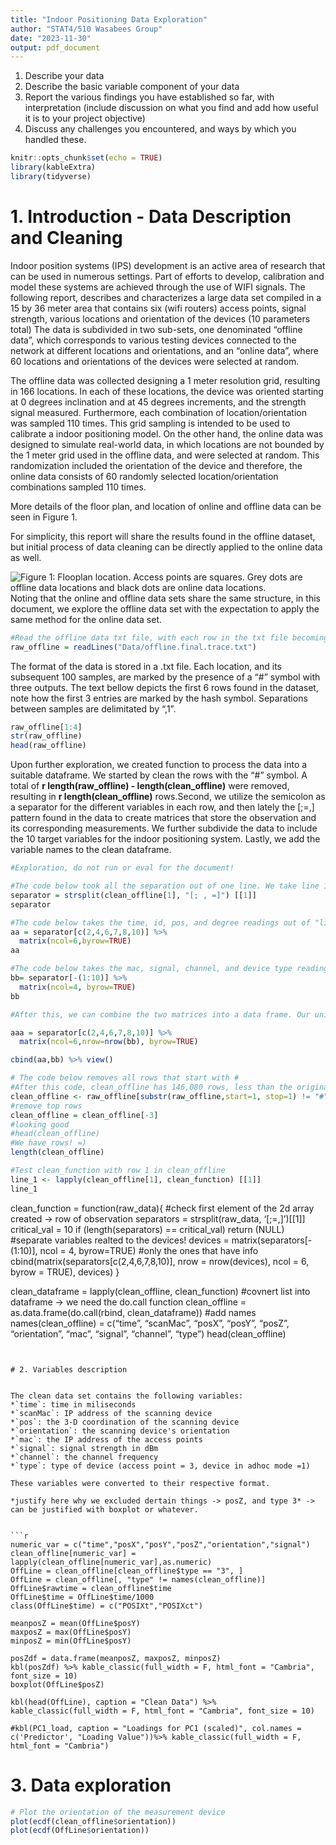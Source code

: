 ```yaml
---
title: "Indoor Positioning Data Exploration"
author: "STAT4/510 Wasabees Group"
date: "2023-11-30"
output: pdf_document
---
```


1. Describe your data
2. Describe the basic variable component of your data
3. Report the various findings you have established so far, with interpretation (include discussion on what you find and add how useful it is to your project objective)
4. Discuss any challenges you encountered, and ways by which you handled these.

```r
knitr::opts_chunk$set(echo = TRUE)
library(kableExtra)
library(tidyverse)
```

# 1. Introduction - Data Description and Cleaning

Indoor position systems (IPS) development is an active area of research that can be used in numerous settings. Part of efforts to develop, calibration and model these systems are achieved through the use of WIFI signals. The following report, describes and characterizes a large data set compiled in a 15 by 36 meter area that contains six (wifi routers) access points, signal strength, various locations and orientation of the devices (10 parameters total)
The data is subdivided in two sub-sets, one denominated "offline data", which corresponds to various testing devices connected to the network at different locations and orientations, and an "online data", where 60 locations and orientations of the devices were selected at random.

The offline data was collected designing a 1 meter resolution grid, resulting in 166 locations. In each of these locations, the device was oriented starting at 0 degrees inclination and at 45 degrees increments, and the strength signal measured. Furthermore, each combination of location/orientation was sampled 110 times. This grid sampling is intended to be used to calibrate a indoor positioning model. On the other hand, the online data was designed to simulate real-world data, in which locations are not bounded by the 1 meter grid used in the offline data, and were selected at random. This randomization included the orientation of the device and therefore, the online data consists of 60 randomly selected location/orientation combinations sampled 110 times. 

More details of the floor plan, and location of online and offline data can be seen in Figure 1.


For simplicity, this report will share the results found in the offline dataset, but initial process of data cleaning can be directly applied to the online data as well. 


![Figure 1: Flooplan location. Access points are squares. Grey dots are offline data locations and black dots are online data locations.](data/floorplan.jpg)
Noting that the online and offline data sets share the same structure, in this document, we explore the offline data set with the expectation to apply the same method for the online data set.



```r

#Read the offline data txt file, with each row in the txt file becoming a text string
raw_offline = readLines("Data/offline.final.trace.txt")
```


The format of the data is stored in a .txt file. Each location, and its subsequent 100 samples, are marked by the presence of a "#" symbol with three outputs.
The text bellow depicts the first 6 rows found in the dataset, note how the first 3 entries are marked by the hash symbol. Separations between samples are delimitated by ",1". 

```r

raw_offline[1:4]
str(raw_offline) 
head(raw_offline)

```

Upon further exploration, we created function to process the data into a suitable dataframe. We started by clean the rows with the "#" symbol. A total of **r length(raw_offline) - length(clean_offline)** were removed, resulting in **r length(clean_offline)** rows.Second, we utilize the semicolon as a separator for the different variables in each row, and then lately the [;=,] pattern found in the data to create matrices that store the observation and its corresponding measurements. We further subdivide the data to include the 10 target variables for the indoor positioning system. Lastly, we add the variable names to the clean dataframe. 

```r

#Exploration, do not run or eval for the document!

#The code below took all the separation out of one line. We take line 1 as an example and our separators are ; , and =
separator = strsplit(clean_offline[1], "[; , =]") [[1]]
separator

#The code below takes the time, id, pos, and degree readings out of "line" and arrange them in a matrix
aa = separator[c(2,4,6,7,8,10)] %>% 
  matrix(ncol=6,byrow=TRUE)
aa

#The code below takes the mac, signal, channel, and device type reading out of "line" and arrange them in a matrix
bb= separator[-(1:10)] %>%
  matrix(ncol=4, byrow=TRUE)
bb

#After this, we can combine the two matrices into a data frame. Our unit of analysis is signal strength, which mean each signal strength value needs to be one single observation. So to combine the data, we need to duplicate `a` by the number of rows in `b`.

aaa = separator[c(2,4,6,7,8,10)] %>% 
  matrix(ncol=6,nrow=nrow(bb), byrow=TRUE)

cbind(aa,bb) %>% view()
```

```r

# The code below removes all rows that start with #
#After this code, clean_offline has 146,080 rows, less than the original 151,392 rows
clean_offline <- raw_offline[substr(raw_offline,start=1, stop=1) != "#"]
#remove top rows 
clean_offline = clean_offline[-3]
#looking good
#head(clean_offline)
#We have rows! =)
length(clean_offline)

#Test clean_function with row 1 in clean_offline
line_1 <- lapply(clean_offline[1], clean_function) [[1]]
line_1

```

clean_function = function(raw_data){
  #check first element of the 2d array created -> row of observation
  separators = strsplit(raw_data, '[;=,]')[[1]]
  critical_val = 10
  if (length(separators) == critical_val)
    return (NULL)
  #separate variables realted to the devices!
  devices = matrix(separators[-(1:10)], ncol = 4, byrow=TRUE)
  #only the ones that have info
  cbind(matrix(separators[c(2,4,6,7,8,10)], 
               nrow = nrow(devices), ncol = 6, byrow = TRUE), devices)
}

clean_dataframe = lapply(clean_offline, clean_function)
#covnert list into dataframe -> we need the do.call function
clean_offline = as.data.frame(do.call(rbind, clean_dataframe))
#add names
names(clean_offline) = c("time", "scanMac", "posX", "posY", "posZ", "orientation", "mac", "signal", "channel", "type")
head(clean_offline)

```


# 2. Variables description


The clean data set contains the following variables:
*`time`: time in miliseconds
*`scanMac`: IP address of the scanning device
*`pos`: the 3-D coordination of the scanning device
*`orientation`: the scanning device's orientation
*`mac`: the IP address of the access points
*`signal`: signal strength in dBm
*`channel`: the channel frequency
*`type`: type of device (access point = 3, device in adhoc mode =1)  

These variables were converted to their respective format. 

*justify here why we excluded dertain things -> posZ, and type 3* -> can be justified with boxplot or whatever.


```r
numeric_var = c("time","posX","posY","posZ","orientation","signal")
clean_offline[numeric_var] = lapply(clean_offline[numeric_var],as.numeric)
OffLine = clean_offline[clean_offline$type == "3", ]
OffLine = clean_offline[, "type" != names(clean_offline)]
OffLine$rawtime = clean_offline$time
OffLine$time = OffLine$time/1000
class(OffLine$time) = c("POSIXt","POSIXct")

meanposZ = mean(OffLine$posY)
maxposZ = max(OffLine$posY)
minposZ = min(OffLine$posY)

posZdf = data.frame(meanposZ, maxposZ, minposZ)  
kbl(posZdf) %>% kable_classic(full_width = F, html_font = "Cambria", font_size = 10)
boxplot(OffLine$posZ)

kbl(head(OffLine), caption = "Clean Data") %>% kable_classic(full_width = F, html_font = "Cambria", font_size = 10)

#kbl(PC1_load, caption = "Loadings for PC1 (scaled)", col.names = c('Predictor', "Loading Value"))%>% kable_classic(full_width = F, html_font = "Cambria")
```

# 3. Data exploration
```r
# Plot the orientation of the measurement device
plot(ecdf(clean_offline$orientation))
plot(ecdf(OffLine$orientation))
```
